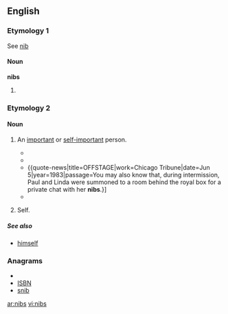 ==English==

===Etymology 1===
See [[nib]]

====Noun====
'''nibs'''

# {{plural of|[[nib]]}}

===Etymology 2===
{{etystub}}

====Noun====
{{en-noun|nibs}}

# {{slang|UK}} An [[important]] or [[self-important]] person.
#* {{quote-journal|journal=The Century‎|title=The Secret|author=Robert Nichols|page=734|year=1919|passage=Vera, you are a gleam of brilliant modernity in our dim old cave of antiques — and their '''nibs''', our ancestors." Peter waved disrespectfully to the portrait}}
#* {{quote-book|title=Banner bearers: tales of the suffrage campaigns‎|page=345|author=Oreola Williams Haskell|coauthors=Ida Husted Harper|year=1920|passage=Betsey Reed, Her '''Nibs''', was just as witty and quaint as usual, sitting in state in her wheel chair and dominating everything and everybody.}}
#* {{quote-news|title=OFFSTAGE|work=Chicago Tribune|date=Jun 5|year=1983|passage=You may also know that, during intermission, Paul and Linda were summoned to a room behind the royal box for a private chat with her '''nibs'''.}]
#* {{quote-book|title=A game with dice‎|page=59|author=Michael Arnold|year=2004|passage="Your '''Nibs'''," I panted, "I am sent by the machine gunner man to tell you that ... "Please don't call me Your '''Nibs''', and knock before you come in next time,}}
# {{slang|UK|dated|19th Century}} Self.

=====See also=====
* [[himself]]

===Anagrams===
* {{alphagram|[[bins#English|bins]]}} 
* [[ISBN#English|ISBN]]
* [[snib#English|snib]]

[[ar:nibs]]
[[vi:nibs]]